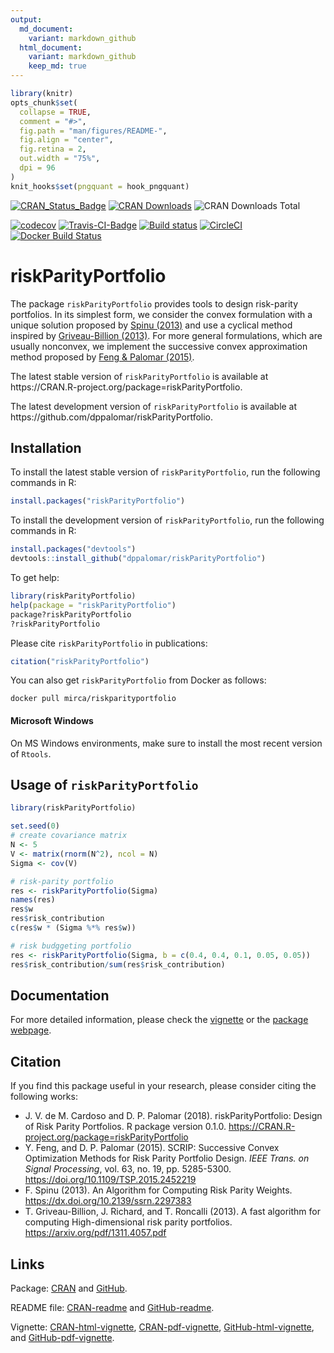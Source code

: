 ```yaml
---
output:
  md_document:
    variant: markdown_github
  html_document:
    variant: markdown_github
    keep_md: true
---
```


<!-- README.md is generated from README.Rmd. Please edit that file -->

```r
library(knitr)
opts_chunk$set(
  collapse = TRUE,
  comment = "#>",
  fig.path = "man/figures/README-",
  fig.align = "center",
  fig.retina = 2,
  out.width = "75%",
  dpi = 96
)
knit_hooks$set(pngquant = hook_pngquant)
```

[![CRAN_Status_Badge](https://www.r-pkg.org/badges/version/riskParityPortfolio)](https://cran.r-project.org/package=riskParityPortfolio)
[![CRAN Downloads](https://cranlogs.r-pkg.org/badges/riskParityPortfolio)](https://cran.r-project.org/package=riskParityPortfolio)
![CRAN Downloads Total](https://cranlogs.r-pkg.org/badges/grand-total/riskParityPortfolio?color=brightgreen)

[![codecov](https://codecov.io/gh/mirca/riskParityPortfolio/branch/master/graph/badge.svg)](https://codecov.io/gh/mirca/riskParityPortfolio)
[![Travis-CI-Badge](https://travis-ci.org/mirca/riskParityPortfolio.svg?branch=master)](https://travis-ci.org/mirca/riskParityPortfolio)
[![Build status](https://ci.appveyor.com/api/projects/status/dqjti1y461u7sjn8/branch/master?svg=true)](https://ci.appveyor.com/project/mirca/riskparityportfolio/branch/master)
[![CircleCI](https://circleci.com/gh/mirca/riskParityPortfolio.svg?style=svg)](https://circleci.com/gh/mirca/riskParityPortfolio)
[![Docker Build Status](https://img.shields.io/docker/build/mirca/riskparityportfolio.svg)](https://hub.docker.com/r/mirca/riskparityportfolio/)


# riskParityPortfolio
The package `riskParityPortfolio` provides tools to design risk-parity
portfolios. In its simplest form, we consider the convex formulation
with a unique solution proposed by [Spinu (2013)](https://dx.doi.org/10.2139/ssrn.2297383) and use a cyclical
method inspired by [Griveau-Billion (2013)](https://arxiv.org/pdf/1311.4057.pdf). For more general formulations,
which are usually nonconvex, we implement the successive convex approximation
method proposed by [Feng & Palomar (2015)](https://doi.org/10.1109/TSP.2015.2452219).

The latest stable version of ``riskParityPortfolio`` is available at https://CRAN.R-project.org/package=riskParityPortfolio.

The latest development version of ``riskParityPortfolio`` is available at https://github.com/dppalomar/riskParityPortfolio.

## Installation
To install the latest stable version of ``riskParityPortfolio``, run the following commands in R:
```r
install.packages("riskParityPortfolio")
```

To install the development version of ``riskParityPortfolio``, run the following commands in R:
```r
install.packages("devtools")
devtools::install_github("dppalomar/riskParityPortfolio")
```

To get help:
```r
library(riskParityPortfolio)
help(package = "riskParityPortfolio")
package?riskParityPortfolio
?riskParityPortfolio
```

Please cite ``riskParityPortfolio`` in publications:
```r
citation("riskParityPortfolio")
```

You can also get ``riskParityPortfolio`` from Docker as follows:
```
docker pull mirca/riskparityportfolio
```

#### Microsoft Windows
On MS Windows environments, make sure to install the most recent version of
``Rtools``.


## Usage of `riskParityPortfolio`
```r
library(riskParityPortfolio)

set.seed(0)
# create covariance matrix
N <- 5
V <- matrix(rnorm(N^2), ncol = N)
Sigma <- cov(V)

# risk-parity portfolio
res <- riskParityPortfolio(Sigma)
names(res)
res$w
res$risk_contribution
c(res$w * (Sigma %*% res$w))

# risk budggeting portfolio
res <- riskParityPortfolio(Sigma, b = c(0.4, 0.4, 0.1, 0.05, 0.05))
res$risk_contribution/sum(res$risk_contribution)
```

## Documentation
For more detailed information, please check the
[vignette](https://htmlpreview.github.io/?https://github.com/dppalomar/riskParityPortfolio/blob/master/vignettes/RiskParityPortfolio.html)
or the [package webpage](https://mirca.github.io/riskParityPortfolio).

## Citation
If you find this package useful in your research, please consider citing the following works:

- J. V. de M. Cardoso and D. P. Palomar (2018). riskParityPortfolio:
  Design of Risk Parity Portfolios. R package version 0.1.0.
  <https://CRAN.R-project.org/package=riskParityPortfolio>
- Y. Feng, and D. P. Palomar (2015). SCRIP: Successive Convex Optimization Methods for
  Risk Parity Portfolio Design. _IEEE Trans. on Signal Processing_, vol. 63, no. 19,
  pp. 5285-5300. <https://doi.org/10.1109/TSP.2015.2452219>
- F. Spinu (2013). An Algorithm for Computing Risk Parity Weights.
  <https://dx.doi.org/10.2139/ssrn.2297383>
- T. Griveau-Billion, J. Richard, and T. Roncalli (2013). A fast algorithm for computing High-dimensional risk parity portfolios. <https://arxiv.org/pdf/1311.4057.pdf>

## Links
Package: [CRAN](https://CRAN.R-project.org/package=riskParityPortfolio) and [GitHub](https://github.com/dppalomar/riskParityPortfolio).

README file: [CRAN-readme](https://cran.r-project.org/web/packages/riskParityPortfolio/readme/README.html) and [GitHub-readme](https://htmlpreview.github.io/?https://github.com/dppalomar/riskParityPortfolio/blob/master/README.html).

Vignette: [CRAN-html-vignette](https://cran.r-project.org/web/packages/riskParityPortfolio/vignettes/RiskParityPortfolio.html), [CRAN-pdf-vignette](https://cran.r-project.org/web/packages/riskParityPortfolio/vignettes/RiskParityPortfolio.pdf), [GitHub-html-vignette](https://htmlpreview.github.io/?https://github.com/dppalomar/riskParityPortfolio/blob/master/vignettes/RiskParityPortfolio.html), and
[GitHub-pdf-vignette](https://docs.google.com/viewer?url=https://github.com/dppalomar/riskParityPortfolio/raw/master/vignettes/RiskParityPortfolio.pdf).
